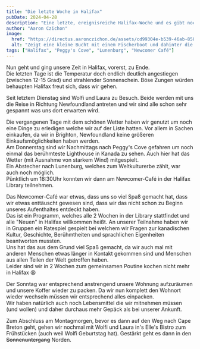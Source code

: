 ```yaml
---
title: "Die letzte Woche in Halifax"
pubDate: 2024-04-28
description: "Eine letzte, ereignisreiche Halifax-Woche und es gibt nochmal bunte Häuser zu sehen"
author: "Aaron Czichon"
image:
  href: "https://directus.aaronczichon.de/assets/cd99304e-b539-46ab-8580-f93762294662.jpg?quality=70&width=1600"
  alt: "Zeigt eine kleine Bucht mit einem Fischerboot und dahinter die Häuser von Peggy's Cove"
tags: ["Halifax", "Peggy's Cove", "Lunenburg", "Newcomer Café"]
---
```



Nun geht und ging unsere Zeit in Halifax, vorerst, zu Ende.  
Die letzten Tage ist die Temperatur doch endlich deutlich angestiegen (zwischen 12-15 Grad) und strahlender Sonnenschein. Böse Zungen würden behaupten Halifax freut sich, dass wir gehen.

Seit letztem Dienstag sind Wolfi und Laura zu Besuch. Beide werden mit uns die Reise in Richtung Newfoundland antreten und wir sind alle schon sehr gespannt was uns dort erwarten wird.

<DirectusImage assetId="a48eafa9-b969-4b7a-b75c-53532fda5366.jpg" />

Die vergangenen Tage mit dem schönen Wetter haben wir genutzt um noch eine Dinge zu erledigen welche wir auf der Liste hatten. Vor allem in Sachen einkaufen, da wir in Brighton, Newfoundland keine größeren Einkaufsmöglichkeiten haben werden.  
Am Donnerstag sind wir Nachmittags nach Peggy's Cove gefahren um noch einmal das berühmteste Lighthouse in Kanada zu sehen. Auch hier hat das Wetter (mit Ausnahme von starkem Wind) mitgespielt.  
Ein Abstecher nach Lunenburg, welches zum Weltkulturerbe zählt, war auch noch möglich.  
Pünktlich um 18:30Uhr konnten wir dann am Newcomer-Café in der Halifax Library teilnehmen.

Das Newcomer-Café war etwas, dass uns so viel Spaß gemacht hat, dass wir etwas enttäuscht gewesen sind, dass wir das nicht schon zu Beginn unseres Aufenthaltes entdeckt haben.  
Das ist ein Programm, welches alle 2 Wochen in der Library stattfindet und alle "Neuen" in Halifax willkommen heißt. An unserer Teilnahme haben wir in Gruppen ein Ratespiel gespielt bei welchem wir Fragen zur kanadischen Kultur, Geschichte, Berühmtheiten und sprachlichen Eigenheiten beantworten mussten.  
Uns hat das aus dem Grund viel Spaß gemacht, da wir auch mal mit anderen Menschen etwas länger in Kontakt gekommen sind und Menschen aus allen Teilen der Welt getroffen haben.  
Leider sind wir in 2 Wochen zum gemeinsamen Poutine kochen nicht mehr in Halifax 😩

<DirectusImage assetId="d2c37de5-2fde-41e1-b892-19b43d40aaa0.jpg" />

Der Sonntag war entsprechend anstrengend unsere Wohnung aufzuräumen und unsere Koffer wieder zu packen. Da wir nun komplett den Wohnort wieder wechseln müssen wir entsprechend alles einpacken.  
Wir haben natürlich auch noch Lebensmittel die wir mitnehmen müssen (und wollen) und daher durchaus mehr Gepäck als bei unserer Ankunft.

Zum Abschluss am Montagmorgen, bevor es dann auf den Weg nach Cape Breton geht, gehen wir nochmal mit Wolfi und Laura in's Elle's Bistro zum Frühstücken (auch weil Wolfi Geburtstag hat). Gestärkt geht es dann in den ~~Sonnenuntergang~~ Norden.

<DirectusImage assetId="6f7d0957-1245-4091-8477-9870f66a7f86.jpg" />

<DirectusImage assetId="fda4e2ad-85c7-415d-81fe-8df2e3113bd7.jpg" />

